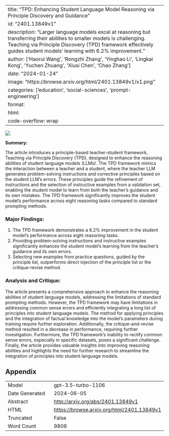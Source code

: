
---
title: "TPD: Enhancing Student Language Model Reasoning via Principle Discovery and Guidance"
id: "2401.13849v1"
description: "Larger language models excel at reasoning but transferring their abilities to smaller models is challenging. Teaching via Principle Discovery (TPD) framework effectively guides student models' learning with 6.2% improvement."
author: ['Haorui Wang', 'Rongzhi Zhang', 'Yinghao Li', 'Lingkai Kong', 'Yuchen Zhuang', 'Xiusi Chen', 'Chao Zhang']
date: "2024-01-24"
image: "https://browse.arxiv.org/html/2401.13849v1/x1.png"
categories: ['education', 'social-sciences', 'prompt-engineering']
format:
  html:
    code-overflow: wrap
---

![](https://browse.arxiv.org/html/2401.13849v1/x1.png)

**Summary:**

The article introduces a principle-based teacher-student framework, Teaching via Principle Discovery (TPD), designed to enhance the reasoning abilities of student language models (LLMs). The TPD framework mimics the interaction between a teacher and a student, where the teacher LLM generates problem-solving instructions and corrective principles based on the student LLM’s errors. These principles guide the refinement of instructions and the selection of instructive examples from a validation set, enabling the student model to learn from both the teacher’s guidance and its own mistakes. The TPD framework significantly improves the student model’s performance across eight reasoning tasks compared to standard prompting methods.

### Major Findings:
1. The TPD framework demonstrates a 6.2% improvement in the student model’s performance across eight reasoning tasks.
2. Providing problem-solving instructions and instructive examples significantly enhances the student model's learning from the teacher’s guidance and its own errors.
3. Selecting new examples from practice questions, guided by the principle list, outperforms direct injection of the principle list or the critique-revise method.

### Analysis and Critique:
The article presents a comprehensive approach to enhance the reasoning abilities of student language models, addressing the limitations of standard prompting methods. However, the TPD framework may have limitations in addressing common sense errors and efficiently integrating a long list of principles into student language models. The method for applying principles and the integration of factual knowledge into the model’s parameters during training require further exploration. Additionally, the critique-and-revise method resulted in a decrease in performance, requiring further investigation. Furthermore, the TPD framework’s inability to rectify common sense errors, especially in specific datasets, poses a significant challenge. Finally, the article provides valuable insights into improving reasoning abilities and highlights the need for further research to streamline the integration of principles into student language models.

## Appendix

|          |          |
|----------|----------|
| Model     | gpt-3.5-turbo-1106       |
| Date Generated     | 2024-06-05       |
| Abstract | [http://arxiv.org/abs/2401.13849v1](http://arxiv.org/abs/2401.13849v1)        |
| HTML     | [https://browse.arxiv.org/html/2401.13849v1](https://browse.arxiv.org/html/2401.13849v1)       |
| Truncated       | False       |
| Word Count       | 9806       |